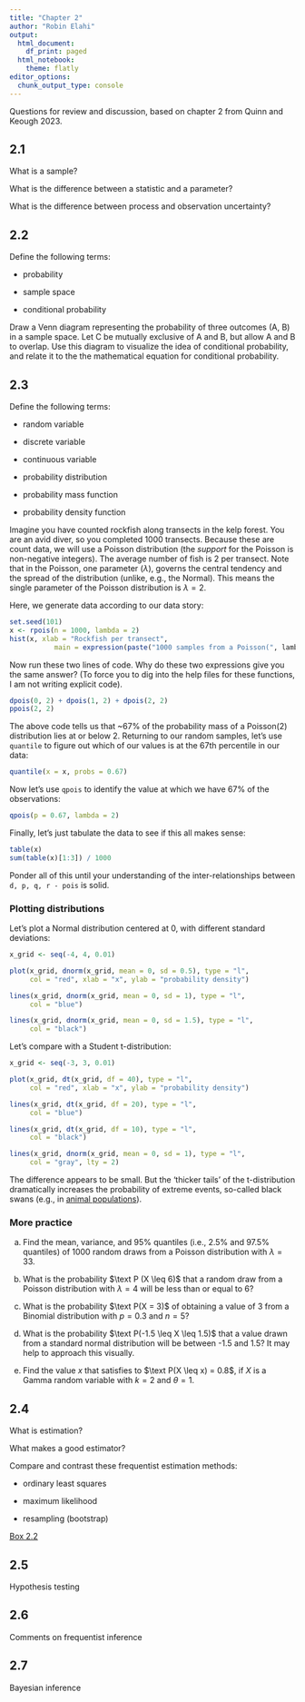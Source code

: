 ```yaml
---
title: "Chapter 2"
author: "Robin Elahi"
output:
  html_document:
    df_print: paged
  html_notebook:
    theme: flatly
editor_options:
  chunk_output_type: console
---
```


Questions for review and discussion, based on chapter 2 from Quinn and Keough 2023.

## 2.1

What is a sample?

What is the difference between a statistic and a parameter?

What is the difference between process and observation uncertainty?

## 2.2

Define the following terms:

-   probability

-   sample space

-   conditional probability

Draw a Venn diagram representing the probability of three outcomes (A, B) in a sample space. Let C be mutually exclusive of A and B, but allow A and B to overlap. Use this diagram to visualize the idea of conditional probability, and relate it to the the mathematical equation for conditional probability.

## 2.3

Define the following terms:

-   random variable

-   discrete variable

-   continuous variable

-   probability distribution

-   probability mass function

-   probability density function

Imagine you have counted rockfish along transects in the kelp forest. You are an avid diver, so you completed 1000 transects. Because these are count data, we will use a Poisson distribution (the *support* for the Poisson is non-negative integers). The average number of fish is 2 per transect. Note that in the Poisson, one parameter ($\lambda$), governs the central tendency and the spread of the distribution (unlike, e.g., the Normal). This means the single parameter of the Poisson distribution is $\lambda = 2$.

Here, we generate data according to our data story:

```r
set.seed(101)
x <- rpois(n = 1000, lambda = 2)
hist(x, xlab = "Rockfish per transect",
           main = expression(paste("1000 samples from a Poisson(", lambda, " = 2)")))
```

Now run these two lines of code. Why do these two expressions give you the same answer? (To force you to dig into the help files for these functions, I am not writing explicit code).

```r
dpois(0, 2) + dpois(1, 2) + dpois(2, 2)
ppois(2, 2)
```

The above code tells us that \~67% of the probability mass of a Poisson(2) distribution lies at or below 2. Returning to our random samples, let's use `quantile` to figure out which of our values is at the 67th percentile in our data:

```r
quantile(x = x, probs = 0.67)
```

Now let's use `qpois` to identify the value at which we have 67% of the observations:

```r
qpois(p = 0.67, lambda = 2)
```

Finally, let's just tabulate the data to see if this all makes sense:

```r
table(x)
sum(table(x)[1:3]) / 1000
```

Ponder all of this until your understanding of the inter-relationships between `d, p, q, r - pois` is solid.

### Plotting distributions

Let's plot a Normal distribution centered at 0, with different standard deviations:

```r
x_grid <- seq(-4, 4, 0.01)

plot(x_grid, dnorm(x_grid, mean = 0, sd = 0.5), type = "l", 
     col = "red", xlab = "x", ylab = "probability density")

lines(x_grid, dnorm(x_grid, mean = 0, sd = 1), type = "l", 
     col = "blue")

lines(x_grid, dnorm(x_grid, mean = 0, sd = 1.5), type = "l", 
     col = "black")
```

Let's compare with a Student t-distribution:

```r
x_grid <- seq(-3, 3, 0.01)

plot(x_grid, dt(x_grid, df = 40), type = "l", 
     col = "red", xlab = "x", ylab = "probability density")

lines(x_grid, dt(x_grid, df = 20), type = "l", 
     col = "blue")

lines(x_grid, dt(x_grid, df = 10), type = "l", 
     col = "black")

lines(x_grid, dnorm(x_grid, mean = 0, sd = 1), type = "l", 
     col = "gray", lty = 2)

```

The difference appears to be small. But the 'thicker tails' of the t-distribution dramatically increases the probability of extreme events, so-called black swans (e.g., in [animal populations](https://www.pnas.org/doi/abs/10.1073/pnas.1611525114)).

### More practice

a.  Find the mean, variance, and 95% quantiles (i.e., 2.5% and 97.5% quantiles) of 1000 random draws from a Poisson distribution with $\lambda=33$.

b.  What is the probability $\text P (X \leq 6)$ that a random draw from a Poisson distribution with $\lambda = 4$ will be less than or equal to 6?

c.  What is the probability $\text P(X = 3)$ of obtaining a value of 3 from a Binomial distribution with $p = 0.3$ and $n = 5$?

d.  What is the probability $\text P(-1.5 \leq X \leq 1.5)$ that a value drawn from a standard normal distribution will be between -1.5 and 1.5? It may help to approach this visually.

e.  Find the value $x$ that satisfies to $\text P(X \leq x) = 0.8$, if $X$ is a Gamma random variable with $k=2$ and $\theta = 1$.

## 2.4

What is estimation?

What makes a good estimator?

Compare and contrast these frequentist estimation methods:

-   ordinary least squares

-   maximum likelihood

-   resampling (bootstrap)

[Box 2.2](low.html)

## 2.5

Hypothesis testing

## 2.6

Comments on frequentist inference

## 2.7

Bayesian inference
